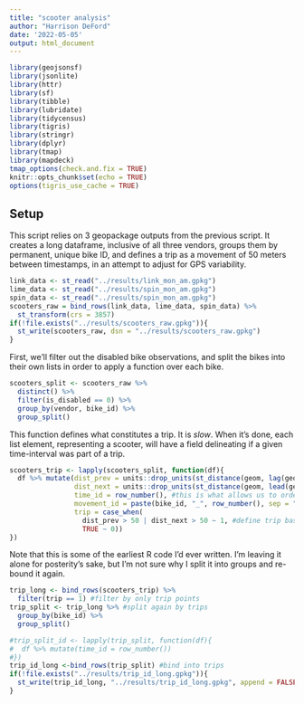 ```yaml
---
title: "scooter analysis"
author: "Harrison DeFord"
date: '2022-05-05'
output: html_document
---
```


```r
library(geojsonsf)
library(jsonlite)
library(httr)
library(sf)
library(tibble)
library(lubridate)
library(tidycensus)
library(tigris)
library(stringr)
library(dplyr)
library(tmap)
library(mapdeck)
tmap_options(check.and.fix = TRUE)
knitr::opts_chunk$set(echo = TRUE)
options(tigris_use_cache = TRUE)
```

## Setup

This script relies on 3 geopackage outputs from the previous script. It creates a long dataframe, inclusive of all three vendors, groups them by permanent, unique bike ID, and defines a trip as a movement of 50 meters between timestamps, in an attempt to adjust for GPS variability.

```r
link_data <- st_read("../results/link_mon_am.gpkg")
lime_data <- st_read("../results/spin_mon_am.gpkg")
spin_data <- st_read("../results/spin_mon_am.gpkg")
scooters_raw = bind_rows(link_data, lime_data, spin_data) %>%
  st_transform(crs = 3857)
if(!file.exists("../results/scooters_raw.gpkg")){
  st_write(scooters_raw, dsn = "../results/scooters_raw.gpkg")
}
```

First, we'll filter out the disabled bike observations, and split the bikes into their own lists in order to apply a function over each bike.

```r
scooters_split <- scooters_raw %>%
  distinct() %>%
  filter(is_disabled == 0) %>%
  group_by(vendor, bike_id) %>%
  group_split()
```

This function defines what constitutes a trip. It is *slow*. When it's done, each list element, representing a scooter, will have a field delineating if a given time-interval was part of a trip.

```r
scooters_trip <- lapply(scooters_split, function(df){
  df %>% mutate(dist_prev = units::drop_units(st_distance(geom, lag(geom), by_element = TRUE)),
                dist_next = units::drop_units(st_distance(geom, lead(geom), by_element = TRUE)),
                time_id = row_number(), #this is what allows us to order points for QGIS analysis
                movement_id = paste(bike_id, "_", row_number(), sep = ""), #perhaps redundant, but easy solution for moving between R and QGIS
                trip = case_when(
                  dist_prev > 50 | dist_next > 50 ~ 1, #define trip based on distance column
                  TRUE ~ 0))
})
```

Note that this is some of the earliest R code I'd ever written. I'm leaving it alone for posterity's sake, but I'm not sure why I split it into groups and re-bound it again.

```r
trip_long <- bind_rows(scooters_trip) %>%
  filter(trip == 1) #filter by only trip points
trip_split <- trip_long %>% #split again by trips
  group_by(bike_id) %>%
  group_split()
```

```r
#trip_split_id <- lapply(trip_split, function(df){
#  df %>% mutate(time_id = row_number())
#})
trip_id_long <-bind_rows(trip_split) #bind into trips
if(!file.exists("../results/trip_id_long.gpkg")){
  st_write(trip_id_long, "../results/trip_id_long.gpkg", append = FALSE)
}
```
